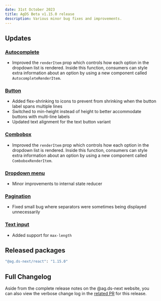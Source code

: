 ```yaml
---
date: 31st October 2023
title: AgDS Beta v1.15.0 release
description: Various minor bug fixes and improvements.
---
```


## Updates

### [Autocomplete](/components/autocomplete)

- Improved the `renderItem` prop which controls how each option in the dropdown list is rendered. Inside this function, consumers can style extra information about an option by using a new component called `AutocompleteRenderItem`.

### [Button](/components/button)

- Added flex-shrinking to icons to prevent from shrinking when the button label spans multiple lines
- Switched to min-height instead of height to better accommodate buttons with multi-line labels
- Updated text alignment for the text button variant

### [Combobox](/components/combobox)

- Improved the `renderItem` prop which controls how each option in the dropdown list is rendered. Inside this function, consumers can style extra information about an option by using a new component called `ComboboxRenderItem`.

### [Dropdown menu](/components/dropdown-menu)

- Minor improvements to internal state reducer

### [Pagination](/components/text-input)

- Fixed small bug where separators were sometimes being displayed unnecessarily

### [Text input](/components/text-input)

- Added support for `max-length`

## Released packages

```sh
"@ag.ds-next/react": "1.15.0"
```

## Full Changelog

Aside from the complete release notes on the @ag.ds-next website, you can also view the verbose change log in the [related PR](https://github.com/agriculturegovau/agds-next/pull/1441) for this release.
